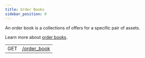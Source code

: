 ```yaml
---
title: Order Books
sidebar_position: 0
---
```



An order book is a collections of offers for a specific pair of assets.

Learn more about [order books](/docs/glossary/#decentralized-exchange).

<EndpointsTable title="Endpoints">

|     |                             |
| --- | --------------------------- |
| GET | [/order_book](./single.mdx) |

</EndpointsTable>
